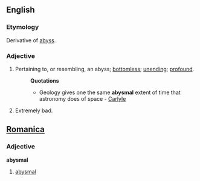 ==English==

===Etymology===
Derivative of [[abyss]].

===Adjective===
#Pertaining to, or resembling, an abyss; [[bottomless]]; [[unending]]; [[profound]].
#:'''Quotations'''
#:*Geology gives one the same '''abysmal''' extent of time that astronomy does of space - [[Carlyle]]
# Extremely bad.

==[[Romanica]]==
===Adjective===
<b>abysmal</b>
#[[abysmal]]